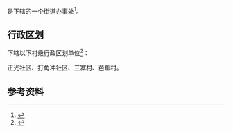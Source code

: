 {{中国乡级行政区|52/06/02/009/000}}

'''{{PAGENAMEBASE}}'''是{{PRC admin/fullname|52/06/02/009/000|3}}下辖的一个[[街道办事处|街道办事处]]<ref>{{PRC admin/ref sgc|{{PRC admin/parent|52/06/02/009/000}}}}</ref>。

== 行政区划 ==
{{PAGENAMEBASE}}下辖以下村级行政区划单位<ref>{{PRC admin/ref sgc|52/06/02/009/000}}</ref>：

正光社区、打角冲社区、三寨村、芭蕉村。

== 参考资料 ==
{{reflist}}

{{贵州行政区划小作品}}
{{PRC admin/navcat|52/06/02/009/000}}